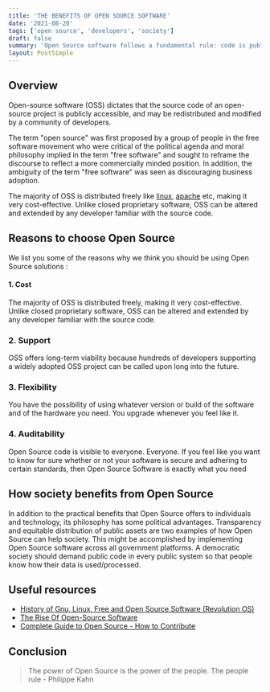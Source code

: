 ```yaml
---
title: 'THE BENEFITS OF OPEN SOURCE SOFTWARE'
date: '2021-08-20'
tags: ['open source', 'developers', 'society']
draft: false
summary: 'Open Source software follows a fundamental rule: code is publicly accessible and freely distributed to be used or modified by anyone.'
layout: PostSimple
---
```


## Overview

Open-source software (OSS) dictates that the source code of an open-source project is publicly accessible, and may be redistributed and modified by a community of developers.

The term "open source" was first proposed by a group of people in the free software movement who were critical of the political agenda and moral philosophy implied in the term "free software" and sought to reframe the discourse to reflect a more commercially minded position. In addition, the ambiguity of the term "free software" was seen as discouraging business adoption.

The majority of OSS is distributed freely like [linux](https://www.linux.org/), [apache](https://httpd.apache.org/) etc, making it very cost-effective. Unlike closed proprietary software, OSS can be altered and extended by any developer familiar with the source code.

## Reasons to choose Open Source

We list you some of the reasons why we think you should be using Open Source solutions :

#### 1. Cost

The majority of OSS is distributed freely, making it very cost-effective. Unlike closed proprietary software, OSS can be altered and extended by any developer familiar with the source code.

### 2. Support

OSS offers long-term viability because hundreds of developers supporting a widely adopted OSS project can be called upon long into the future.

### 3. Flexibility

You have the possibility of using whatever version or build of the software and of the hardware you need. You upgrade whenever you feel like it.

### 4. Auditability

Open Source code is visible to everyone. Everyone. If you feel like you want to know for sure whether or not your software is secure and adhering to certain standards, then Open Source Software is exactly what you need

## How society benefits from Open Source

In addition to the practical benefits that Open Source offers to individuals and technology, its philosophy has some political advantages. Transparency and equitable distribution of public assets are two examples of how Open Source can help society. This might be accomplished by implementing Open Source software across all government platforms. A democratic society should demand public code in every public system so that people know how their data is used/processed.

## Useful resources

- [History of Gnu, Linux, Free and Open Source Software (Revolution OS)](https://www.youtube.com/watch?v=vjMZssWMweA)
- [The Rise Of Open-Source Software](https://www.youtube.com/watch?v=SpeDK1TPbew)
- [Complete Guide to Open Source - How to Contribute](https://www.youtube.com/watch?v=yzeVMecydCE&t=1926s)

## Conclusion

> The power of Open Source is the power of the people. The people rule - Philippe Kahn
